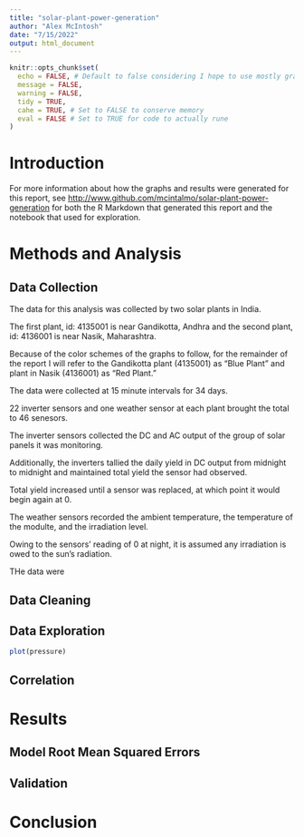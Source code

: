 ```yaml
---
title: "solar-plant-power-generation"
author: "Alex McIntosh"
date: "7/15/2022"
output: html_document
---
```


```r
knitr::opts_chunk$set(
  echo = FALSE, # Default to false considering I hope to use mostly graphs
  message = FALSE,
  warning = FALSE,
  tidy = TRUE,
  cahe = TRUE, # Set to FALSE to conserve memory
  eval = FALSE # Set to TRUE for code to actually rune
)
```

# Introduction

For more information about how the graphs and results were generated for this
report, see <http://www.github.com/mcintalmo/solar-plant-power-generation> for
both the R Markdown that generated this report and the notebook that used for
exploration.

# Methods and Analysis


## Data Collection
The data for this analysis was collected by two solar plants in India.

The first plant, id: 4135001 is near Gandikotta, Andhra and the second plant,
id: 4136001 is near Nasik, Maharashtra.

Because of the color schemes of the graphs to follow, for the remainder of the 
report I will refer to the Gandikotta plant (4135001) as "Blue Plant" and plant
in Nasik (4136001) as "Red Plant."

The data were collected at 15 minute intervals for 34 days.

22 inverter sensors and one weather sensor at each plant brought the total to 46
senesors. 


The inverter sensors collected the DC and AC output of the group of solar panels
it was monitoring.

Additionally, the inverters tallied the daily yield in DC output from
midnight to midnight and maintained total yield the sensor had observed.

Total yield increased until a sensor was replaced, at which point it would begin
again at 0.


The weather sensors recorded the ambient temperature, the temperature of the
modulte, and the irradiation level.

Owing to the sensors' reading of 0 at night, it is assumed any irradiation is
owed to the sun's radiation.


THe data were 

## Data Cleaning



## Data Exploration
```r
plot(pressure)
```


## Correlation


# Results


## Model Root Mean Squared Errors


## Validation


# Conclusion

